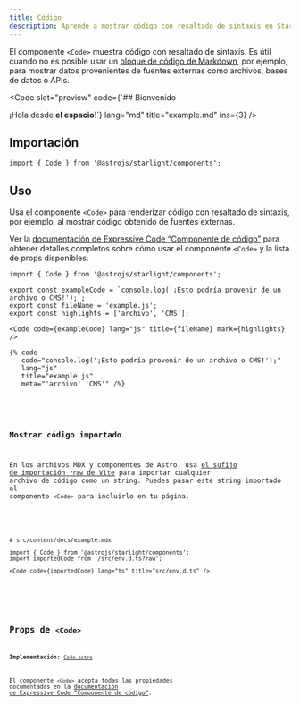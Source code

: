 ```yaml
---
title: Código
description: Aprende a mostrar código con resaltado de sintaxis en Starlight sin bloques de código de Markdown.
---
```



El componente `<Code>` muestra código con resaltado de sintaxis.
Es útil cuando no es posible usar un [bloque de código de Markdown](/es/guides/authoring-content/#bloques-de-código), por ejemplo, para mostrar datos provenientes de fuentes externas como archivos, bases de datos o APIs.


<Preview>

<Code
	slot="preview"
	code={`## Bienvenido

¡Hola desde **el espacio**!`}
lang="md"
title="example.md"
ins={3}
/>

</Preview>

## Importación

```tsx
import { Code } from '@astrojs/starlight/components';
```

## Uso

Usa el componente `<Code>` para renderizar código con resaltado de sintaxis, por ejemplo, al mostrar código obtenido de fuentes externas.

Ver la [documentación de Expressive Code “Componente de código”](https://expressive-code.com/key-features/code-component/) para obtener detalles completos sobre cómo usar el componente `<Code>` y la lista de props disponibles.

<Preview>

```mdx
import { Code } from '@astrojs/starlight/components';

export const exampleCode = `console.log('¡Esto podría provenir de un archivo o CMS!');`;
export const fileName = 'example.js';
export const highlights = ['archivo', 'CMS'];

<Code code={exampleCode} lang="js" title={fileName} mark={highlights} />
```

<Fragment slot="markdoc">

```markdoc
{% code
   code="console.log('¡Esto podría provenir de un archivo o CMS!');"
   lang="js"
   title="example.js"
   meta="'archivo' 'CMS'" /%}
```

</Fragment>


<Code
	slot="preview"
	code={exampleCode}
	lang="js"
	title={fileName}
	mark={highlights}
/>

</Preview>

### Mostrar código importado

En los archivos MDX y componentes de Astro, usa [el sufijo de importación `?raw` de Vite](https://vite.dev/guide/assets#importing-asset-as-string) para importar cualquier archivo de código como un string.
Puedes pasar este string importado al componente `<Code>` para incluirlo en tu página.

<Preview>

```mdx "?raw"
# src/content/docs/example.mdx

import { Code } from '@astrojs/starlight/components';
import importedCode from '/src/env.d.ts?raw';

<Code code={importedCode} lang="ts" title="src/env.d.ts" />
```


<Code slot="preview" code={importedCode} lang="ts" title="src/env.d.ts" />

</Preview>

## Props de `<Code>`

**Implementación:** [`Code.astro`](https://github.com/expressive-code/expressive-code/blob/main/packages/astro-expressive-code/components/Code.astro)

El componente `<Code>` acepta todas las propiedades documentadas en la [documentación de Expressive Code “Componente de código”](https://expressive-code.com/key-features/code-component/#available-props).
